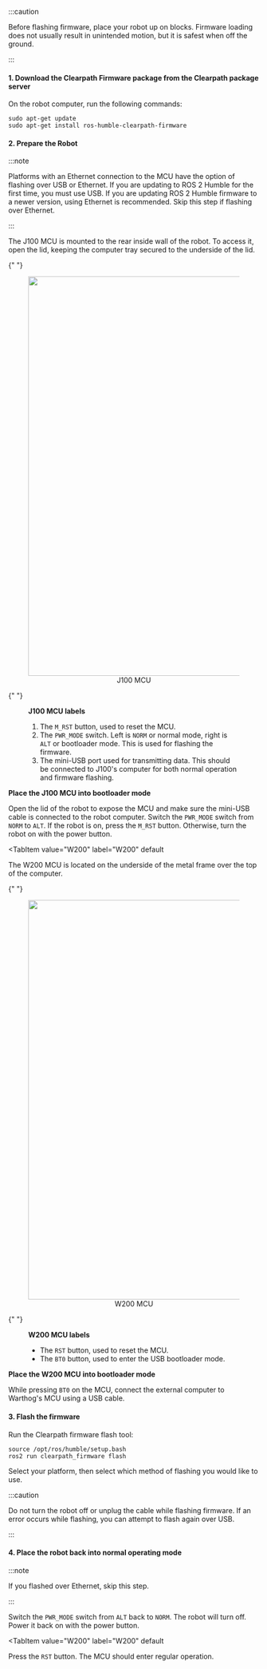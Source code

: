 
:::caution

Before flashing firmware, place your robot up on blocks. Firmware loading does not usually result in unintended motion, but it is safest when off the ground.

:::

#### 1. Download the Clearpath Firmware package from the Clearpath package server

On the robot computer, run the following commands:

```
sudo apt-get update
sudo apt-get install ros-humble-clearpath-firmware
```

#### 2. Prepare the Robot

:::note

Platforms with an Ethernet connection to the MCU have the option of flashing over USB or Ethernet.
If you are updating to ROS 2 Humble for the first time, you must use USB. If you are updating ROS 2 Humble firmware
to a newer version, using Ethernet is recommended. Skip this step if flashing over Ethernet.

:::

<Tabs groupId="platform">
  <TabItem
    value="J100"
    label="J100"
  >

The J100 MCU is mounted to the rear inside wall of the robot. To access it, open the lid, keeping the computer
tray secured to the underside of the lid.

{" "}

<center>
  <figure>
    <img
      src="/img/robot_images/jackal_images/mcu-annotated.jpg"
      width="800"
    />
    <figcaption>J100 MCU</figcaption>
  </figure>
</center>

{" "}

<figure>
  <figcaption>
    <b>J100 MCU labels</b>
  </figcaption>
  <ol>
    <li>
      The <code>M_RST</code> button, used to reset the MCU.
    </li>
    <li>
      The <code>PWR_MODE</code> switch. Left is <code>NORM</code> or normal mode, right is <code>ALT</code> or bootloader mode. This is used for flashing the firmware.
    </li>
    <li>The mini-USB port used for transmitting data. This should be connected to J100's computer for both normal operation and firmware flashing.</li>
  </ol>
</figure>

**Place the J100 MCU into bootloader mode**

Open the lid of the robot to expose the MCU and make sure the mini-USB cable is connected to the robot computer.
Switch the <code>PWR_MODE</code> switch from <code>NORM</code> to <code>ALT</code>. If the robot is on, press the <code>M_RST</code> button. Otherwise, turn the robot on with the power button.

  </TabItem>

  <TabItem
    value="W200"
    label="W200"
    default
  >

The W200 MCU is located on the underside of the metal frame over the top of the computer.

{" "}

<center>
  <figure>
    <img
      src="/img/robot_images/warthog_images/mcu_buttons.jpg"
      width="800"
    />
    <figcaption>W200 MCU</figcaption>
  </figure>
</center>

{" "}

<figure>
  <figcaption>
    <b>W200 MCU labels</b>
  </figcaption>
  <ul>
    <li>
      The <code>RST</code> button, used to reset the MCU.
    </li>
    <li>
      The <code>BT0</code> button, used to enter the USB bootloader mode.
    </li>
  </ul>
</figure>

**Place the W200 MCU into bootloader mode**

While pressing <code>BT0</code> on the MCU, connect the external computer to Warthog's MCU using a USB cable.

  </TabItem>
</Tabs>

#### 3. Flash the firmware

Run the Clearpath firmware flash tool:

```
source /opt/ros/humble/setup.bash
ros2 run clearpath_firmware flash
```

Select your platform, then select which method of flashing you would like to use.

:::caution

Do not turn the robot off or unplug the cable while flashing firmware. If an error occurs while
flashing, you can attempt to flash again over USB.

:::

#### 4. Place the robot back into normal operating mode

:::note

If you flashed over Ethernet, skip this step.

:::

<Tabs groupId="platform">
  <TabItem
    value="J100"
    label="J100"
  >

Switch the <code>PWR_MODE</code> switch from <code>ALT</code> back to <code>NORM</code>. The robot will turn off.
Power it back on with the power button.

  </TabItem>

  <TabItem
    value="W200"
    label="W200"
    default
  >

Press the <code>RST</code> button. The MCU should enter regular operation.

  </TabItem>
</Tabs>
